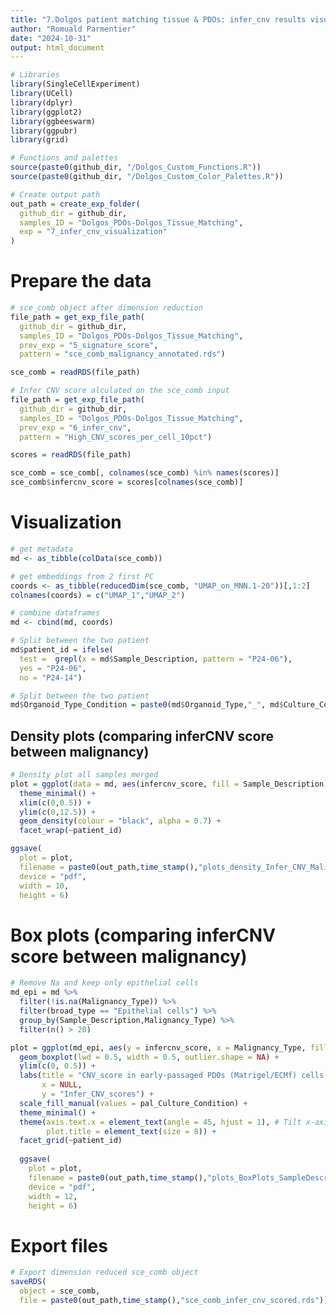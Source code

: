 ```yaml
---
title: "7.Dolgos patient matching tissue & PDOs: infer_cnv results visualization"
author: "Romuald Parmentier"
date: "2024-10-31"
output: html_document
---
```


```r

# Libraries
library(SingleCellExperiment)
library(UCell)
library(dplyr)
library(ggplot2)
library(ggbeeswarm)
library(ggpubr)
library(grid)

# Functions and palettes
source(paste0(github_dir, "/Dolgos_Custom_Functions.R"))
source(paste0(github_dir, "/Dolgos_Custom_Color_Palettes.R"))

# Create output path
out_path = create_exp_folder(
  github_dir = github_dir,
  samples_ID = "Dolgos_PDOs-Dolgos_Tissue_Matching",
  exp = "7_infer_cnv_visualization"
)

```

# Prepare the data

```r

# sce_comb object after dimension reduction 
file_path = get_exp_file_path(
  github_dir = github_dir,
  samples_ID = "Dolgos_PDOs-Dolgos_Tissue_Matching",
  prev_exp = "5_signature_score",
  pattern = "sce_comb_malignancy_annotated.rds") 

sce_comb = readRDS(file_path)

# Infer CNV score alculated on the sce_comb input
file_path = get_exp_file_path(
  github_dir = github_dir,
  samples_ID = "Dolgos_PDOs-Dolgos_Tissue_Matching",
  prev_exp = "6_infer_cnv",
  pattern = "High_CNV_scores_per_cell_10pct")

scores = readRDS(file_path)

```

```r

sce_comb = sce_comb[, colnames(sce_comb) %in% names(scores)]
sce_comb$infercnv_score = scores[colnames(sce_comb)]

```

# Visualization

```r

# get metadata
md <- as_tibble(colData(sce_comb))

# get embeddings from 2 first PC
coords <- as_tibble(reducedDim(sce_comb, "UMAP_on_MNN.1-20"))[,1:2]
colnames(coords) = c("UMAP_1","UMAP_2")

# combine dataframes
md <- cbind(md, coords)

# Split between the two patient
md$patient_id = ifelse(
  test =  grepl(x = md$Sample_Description, pattern = "P24-06"),
  yes = "P24-06",
  no = "P24-14")

# Split between the two patient
md$Organoid_Type_Condition = paste0(md$Organoid_Type,"_", md$Culture_Condition)

```


## Density plots (comparing inferCNV score between malignancy)

```r

# Density plot all samples merged
plot = ggplot(data = md, aes(infercnv_score, fill = Sample_Description)) + 
  theme_minimal() +
  xlim(c(0,0.5)) +
  ylim(c(0,12.5)) +
  geom_density(colour = "black", alpha = 0.7) +
  facet_wrap(~patient_id)

ggsave(
  plot = plot,
  filename = paste0(out_path,time_stamp(),"plots_density_Infer_CNV_Malignancy_Merged.pdf"),
  device = "pdf",
  width = 10,
  height = 6)

```


# Box plots (comparing inferCNV score between malignancy)

```r

# Remove Na and keep only epithelial cells
md_epi = md %>% 
  filter(!is.na(Malignancy_Type)) %>%
  filter(broad_type == "Epithelial cells") %>%
  group_by(Sample_Description,Malignancy_Type) %>%
  filter(n() > 20)

plot = ggplot(md_epi, aes(y = infercnv_score, x = Malignancy_Type, fill = Organoid_Type_Condition)) +
  geom_boxplot(lwd = 0.5, width = 0.5, outlier.shape = NA) +
  ylim(c(0, 0.5)) +
  labs(title = "CNV_score in early-passaged PDOs (Matrigel/ECMf) cells vs matchimg tumor tissue cells lines",
       x = NULL,
       y = "Infer_CNV_scores") +
  scale_fill_manual(values = pal_Culture_Condition) +
  theme_minimal() +
  theme(axis.text.x = element_text(angle = 45, hjust = 1), # Tilt x-axis annotations
        plot.title = element_text(size = 8)) +
  facet_grid(~patient_id)
  
  ggsave(
    plot = plot,
    filename = paste0(out_path,time_stamp(),"plots_BoxPlots_SampleDescription_Malignancy_Merged.pdf"),
    device = "pdf",
    width = 12,
    height = 6)

```

# Export files 

```r

# Export dimension reduced sce_comb object
saveRDS(
  object = sce_comb,
  file = paste0(out_path,time_stamp(),"sce_comb_infer_cnv_scored.rds"))

```
